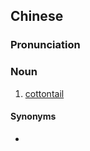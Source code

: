 ==Chinese==
{{zh-forms}}

===Pronunciation===
{{zh-pron
|m=miánwěitù
|cat=n
}}

===Noun===
{{zh-noun}}

# [[cottontail]]

====Synonyms====
* {{zh-l|林兔}}